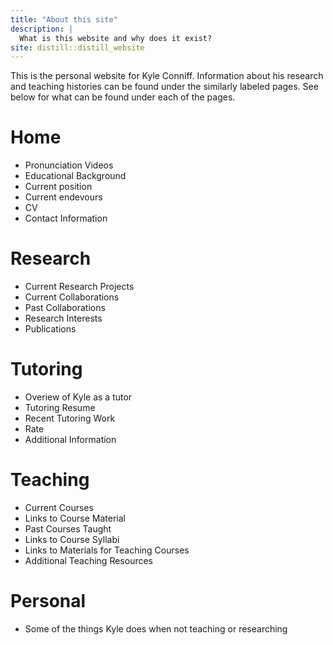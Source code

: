 ```yaml
---
title: "About this site"
description: |
  What is this website and why does it exist?
site: distill::distill_website
---
```


<p class="aboutIntro">
This is the personal website for Kyle Conniff.  Information about his research and teaching histories can be found under the similarly labeled pages.  See below for what can be found under each of the pages.
</p>

<div class="home">
  <h1>
  Home
  </h1>
  <p>
      <ul>
      <li>Pronunciation Videos</li>
      <li>Educational Background</li>
      <li>Current position</li>
      <li>Current endevours</li>
      <li>CV</li>
      <!-- <li>Link to Educational Site</li> 
      <li>Link to YouTube</li> -->
      <li>Contact Information</li>
    </ul>
  </p>
</div>

<div class="res">
  <h1>
  Research
  </h1>
  <p>
      <ul>
      <li>Current Research Projects</li>
      <li>Current Collaborations</li>
      <li>Past Collaborations</li>
      <li>Research Interests</li>
      <li>Publications</li>
    </ul>
  </p>
</div>

<div class="tut">
  <h1>
  Tutoring
  </h1>
  <p>
      <ul>
      <li>Overiew of Kyle as a tutor</li>
      <li>Tutoring Resume</li>
      <li>Recent Tutoring Work</li>
      <li>Rate</li>
      <li>Additional Information</li>
    </ul>
  </p>
</div>


<div class="teach">
  <h1>
  Teaching
  </h1>
  <p>
      <ul>
      <li>Current Courses</li>
      <li>Links to Course Material</li>
      <li>Past Courses Taught</li>
      <li>Links to Course Syllabi</li>
      <li>Links to Materials for Teaching Courses</li>
      <li>Additional Teaching Resources</li>
    </ul>
  </p>
</div>

<div class="pers">
  <h1>
  Personal
  </h1>
  <p>
      <ul>
      <li>Some of the things Kyle does when not teaching or researching</li>
    </ul>
  </p>
</div>
